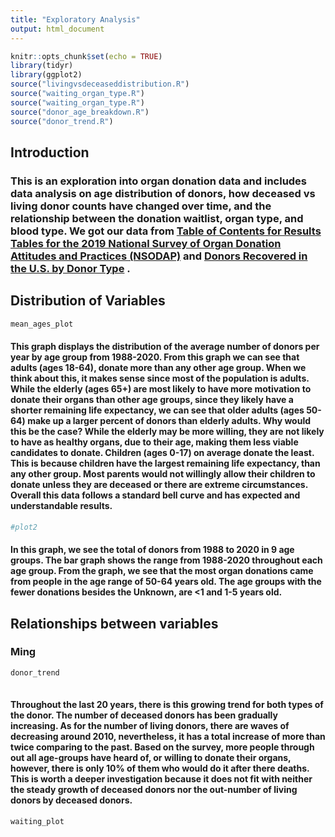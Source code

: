 ```yaml
---
title: "Exploratory Analysis"
output: html_document
---
```


```r
knitr::opts_chunk$set(echo = TRUE)
library(tidyr)
library(ggplot2)
source("livingvsdeceaseddistribution.R")
source("waiting_organ_type.R")
source("waiting_organ_type.R")
source("donor_age_breakdown.R")
source("donor_trend.R")
```
## Introduction
### This is an exploration into organ donation data and includes data analysis on age distribution of donors, how deceased vs living donor counts have changed over time, and the relationship between the donation waitlist, organ type, and blood type. We got our data from [Table of Contents for Results Tables for the 2019 National Survey of Organ Donation Attitudes and Practices (NSODAP)](https://www.organdonor.gov/about-dot/grants/research-reports) and [Donors Recovered in the U.S. by Donor Type](https://optn.transplant.hrsa.gov/data/view-data-reports/national-data/#) .

## Distribution of Variables

```r
mean_ages_plot

```

#### This graph displays the distribution of the average number of donors per year by age group from 1988-2020. From this graph we can see that adults (ages 18-64), donate more than any other age group. When we think about this, it makes sense since most of the population is adults. While the elderly (ages 65+) are most likely to have more motivation to donate their organs than other age groups, since they likely have a shorter remaining life expectancy, we can see that older adults (ages 50-64) make up a larger percent of donors than elderly adults. Why would this be the case? While the elderly may be more willing, they are not likely to have as healthy organs, due to their age, making them less viable candidates to donate. Children (ages 0-17) on average donate the least. This is because children have the largest remaining life expectancy, than any other group. Most parents would not willingly allow their children to donate unless they are deceased or there are extreme circumstances. Overall this data follows a standard bell curve and has expected and understandable results. 


```r
#plot2

```

#### In this graph, we see the total of donors from 1988 to 2020 in 9 age groups. The bar graph shows the range from 1988-2020 throughout each age group. From the graph, we see that the most organ donations came from people in the age range of 50-64 years old. The age groups with the fewer donations besides the Unknown, are <1 and 1-5 years old.

## Relationships between variables

### Ming 
```r
donor_trend
    
```

#### Throughout the last 20 years, there is this growing trend for both types of the donor. The number of deceased donors has been gradually increasing. As for the number of living donors, there are waves of decreasing around 2010, nevertheless, it has a total increase of more than twice comparing to the past. Based on the survey, more people through out all age-groups have heard of, or willing to donate their organs, however, there is only 10% of them who would do it after there deaths. This is worth a deeper investigation because it does not fit with neither the steady growth of deceased donors nor the out-number of living donors by deceased donors. 

```r
waiting_plot
    
```